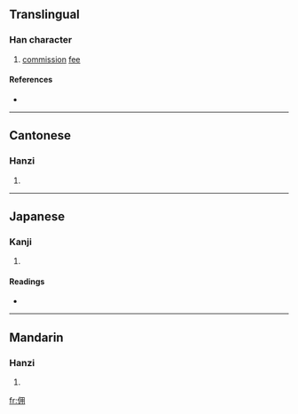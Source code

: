 {{also|傭}}
==Translingual==

===Han character===
{{Han char|rn=9|rad=人|as=05|sn=7|four=2722<sub>0</sub>|canj=人月手 (OBQ)}}

# [[commission]] [[fee]]

====References====
* {{Han ref|kx=0100.021|dkj=00539|hdz=10137.030|uh=4F63|ud=20323|bh=A6FE|bd=42750}}

----

==Cantonese==

===Hanzi===
{{yue-hanzi|jyut=|y=yung6|tra=傭}}

# {{defn|Cantonese}}

----

==Japanese==

===Kanji===
{{ja-kanji|grade=|rs=人05}}

# {{defn|Japanese}}

====Readings====
* {{ja-readings|on=[[よう]] (yō)|kun=}}

----

==Mandarin==

===Hanzi===
{{cmn-hanzi|tra=傭|pin=[[yòng]] ([[yong4]])|wg=yung<sup>4</sup>}}

# {{defn|Mandarin}}

[[fr:佣]]